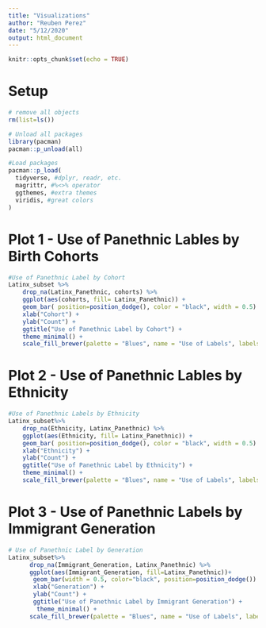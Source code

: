 ```yaml
---
title: "Visualizations"
author: "Reuben Perez"
date: "5/12/2020"
output: html_document
---
```



```r
knitr::opts_chunk$set(echo = TRUE)
```

# Setup

```r
# remove all objects
rm(list=ls())

# Unload all packages 
library(pacman)
pacman::p_unload(all)

#Load packages
pacman::p_load(
  tidyverse, #dplyr, readr, etc.
  magrittr, #%<>% operator
  ggthemes, #extra themes
  viridis, #great colors
)
```

# Plot 1 - Use of Panethnic Lables by Birth Cohorts

```r

#Use of Panethnic Label by Cohort
Latinx_subset %>% 
    drop_na(Latinx_Panethnic, cohorts) %>%
    ggplot(aes(cohorts, fill= Latinx_Panethnic)) +
    geom_bar( position=position_dodge(), color = "black", width = 0.5) +
    xlab("Cohort") + 
    ylab("Count") + 
    ggtitle("Use of Panethnic Label by Cohort") +
    theme_minimal() +
    scale_fill_brewer(palette = "Blues", name = "Use of Labels", labels = c("no", "yes")) 

```

# Plot 2 - Use of Panethnic Lables by Ethnicity

```r

#Use of Panethnic Labels by Ethnicity
Latinx_subset%>% 
    drop_na(Ethnicity, Latinx_Panethnic) %>%
    ggplot(aes(Ethnicity, fill= Latinx_Panethnic)) +
    geom_bar( position=position_dodge(), color = "black", width = 0.5)  +
    xlab("Ethnicity") + 
    ylab("Count") + 
    ggtitle("Use of Panethnic Label by Ethnicity") + 
    theme_minimal() +
    scale_fill_brewer(palette = "Blues", name = "Use of Labels", labels = c("no", "yes")) 

```

# Plot 3 - Use of Panethnic Labels by Immigrant Generation

```r

# Use of Panethnic Label by Generation
Latinx_subset%>% 
      drop_na(Immigrant_Generation, Latinx_Panethnic) %>%
      ggplot(aes(Immigrant_Generation, fill=Latinx_Panethnic))+
       geom_bar(width = 0.5, color="black", position=position_dodge()) +
       xlab("Generation") + 
       ylab("Count") + 
       ggtitle("Use of Panethnic Label by Immigrant Generation") +
        theme_minimal() +
      scale_fill_brewer(palette = "Blues", name = "Use of Labels", labels = c("no", "yes")) 


```

